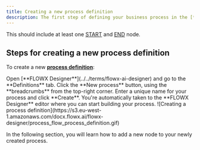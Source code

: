 ```yaml
---
title: Creating a new process definition
description: The first step of defining your business process in the [**FLOWX Designer**](../../terms/flowx-ai-designer) is adding a new [process definition](../../building-blocks/process/process-definition.md) for it.
---
```

This should include at least one [START](../../building-blocks/node/start-end-node.md#start-node) and [END](../../building-blocks/node/start-end-node.md#end-node) node.

## Steps for creating a new process definition

To create a new [**process definition**](../../terms/flowx-process-definition):


<Steps>
<Step>
Open [**FLOWX Designer**](../../terms/flowx-ai-designer) and go to the **Definitions** tab.
</Step>
<Step>
Click the **New process** button, using the **breadcrumbs** from the top-right corner.
</Step>
<Step>
Enter a unique name for your process and click **Create**.
</Step>
<Step>
You're automatically taken to the **FLOWX Designer** editor where you can start building your process.
</Step>
</Steps>
![Creating a process definition](https://s3.eu-west-1.amazonaws.com/docx.flowx.ai/flowx-designer/process_flow_process_definition.gif)

In the following section, you will learn how to add a new node to your newly created process.